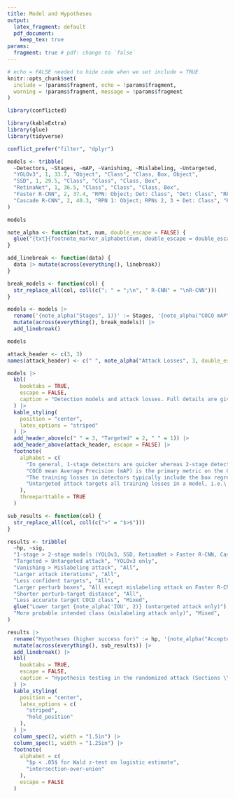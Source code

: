 ```yaml
---
title: Model and Hypotheses
output: 
  latex_fragment: default
  pdf_document: 
    keep_tex: true
params:
  fragment: true # pdf: change to `false` 
---
```


```r
# echo = FALSE needed to hide code when we set include = TRUE
knitr::opts_chunk$set(
  include = !params$fragment, echo = !params$fragment,
  warning = !params$fragment, message = !params$fragment
)
```

```r
library(conflicted)

library(kableExtra)
library(glue)
library(tidyverse)

conflict_prefer("filter", "dplyr")
```




```r
models <- tribble(
  ~Detectors, ~Stages, ~mAP, ~Vanishing, ~Mislabeling, ~Untargeted,
  "YOLOv3", 1, 33.7, "Object", "Class", "Class, Box, Object",
  "SSD", 1, 29.5, "Class", "Class", "Class, Box",
  "RetinaNet", 1, 36.5, "Class", "Class", "Class, Box",
  "Faster R-CNN", 2, 37.4, "RPN: Object; Det: Class", "Det: Class", "RPN: Object, Box; Det: Class, Box",
  "Cascade R-CNN", 2, 40.3, "RPN 1: Object; RPNs 2, 3 + Det: Class", "RPNs 2, 3: Class; Det: Class", "RPN 1: Object, Box; RPNs 2, 3 + Det: Class, Box",
)

models
```

```r
note_alpha <- function(txt, num, double_escape = FALSE) {
  glue("{txt}{footnote_marker_alphabet(num, double_escape = double_escape)}")
}

add_linebreak <- function(data) {
  data |> mutate(across(everything(), linebreak))
}

break_models <- function(col) {
  str_replace_all(col, coll(c("; " = ";\n", " R-CNN" = "\nR-CNN")))
}

models <- models |>
  rename('{note_alpha("Stages", 1)}' := Stages, '{note_alpha("COCO mAP", 2)}' := mAP, '{note_alpha("Untargeted", 4)}' := Untargeted) |>
  mutate(across(everything(), break_models)) |>
  add_linebreak()

models
```

```r
attack_header <- c(3, 3)
names(attack_header) <- c(" ", note_alpha("Attack Losses", 3, double_escape = TRUE))

models |>
  kbl(
    booktabs = TRUE,
    escape = FALSE,
    caption = "Detection models and attack losses. Full details are given in Appendix \\ref{app:mod_los}.",
  ) |>
  kable_styling(
    position = "center",
    latex_options = "striped"
  ) |>
  add_header_above(c(" " = 3, "Targeted" = 2, " " = 1)) |>
  add_header_above(attack_header, escape = FALSE) |>
  footnote(
    alphabet = c(
      "In general, 1-stage detectors are quicker whereas 2-stage detectors are more accurate, though the 1-stage RetinaNet aims to be both quick and accurate. In a 2-stage detector, the input image passes through a Region Proposal Network (RPN) stage and a detection (Det) stage.",
      "COCO mean Average Precision (mAP) is the primary metric on the COCO challenge.",
      "The training losses in detectors typically include the box regression loss (Box), the class loss on the 80 COCO labels and/or the background class (Class), and the objectness loss on categorizing an image region as background or object (Object).",
      "Untargeted attack targets all training losses in a model, i.e.\ the backpropagation loss."
    ),
    threeparttable = TRUE
  )
```


```r
sub_results <- function(col) {
  str_replace_all(col, coll(c(">" = "$>$")))
}

results <- tribble(
  ~hp, ~sig,
  "1-stage > 2-stage models (YOLOv3, SSD, RetinaNet > Faster R-CNN, Cascade R-CNN)", "YOLOv3, SSD > RetinaNet, Faster R-CNN, Cascade R-CNN in vanishing and mislabeling attacks (1-stage RetinaNet is as resilient as 2-stage models)",
  "Targeted > Untargeted attack", "YOLOv3 only",
  "Vanishing > Mislabeling attack", "All",
  "Larger attack iterations", "All",
  "Less confident targets", "All",
  "Larger perturb boxes", "All except mislabeling attack on Faster R-CNN",
  "Shorter perturb-target distance", "All",
  "Less accurate target COCO class", "Mixed",
  glue("Lower target {note_alpha('IOU', 2)} (untargeted attack only)"), "All",
  "More probable intended class (mislabeling attack only)", "Mixed",
)

results |>
  rename("Hypotheses (higher success for)" := hp, '{note_alpha("Accepted (across attacks and models)", 1)}' := sig) |>
  mutate(across(everything(), sub_results)) |>
  add_linebreak() |>
  kbl(
    booktabs = TRUE,
    escape = FALSE,
    caption = "Hypothesis testing in the randomized attack (Sections \\ref{sec:rand_hp} and \\ref{sec:rand_res})",
  ) |>
  kable_styling(
    position = "center",
    latex_options = c(
      "striped",
      "hold_position"
    ),
  ) |>
  column_spec(2, width = "1.5in") |>
  column_spec(1, width = "1.25in") |>
  footnote(
    alphabet = c(
      "$p < .05$ for Wald z-test on logistic estimate",
      "intersection-over-union"
    ),
    escape = FALSE
  )
```
